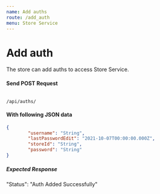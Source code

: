 ```yaml
---
name: Add auths
route: /add_auth
menu: Store Service
---
```

# Add auth
The store can add auths to access Store Service.

#### Send POST Request 
<Code>
/api/auths/
</Code>

#### With following JSON data
```json
{
        "username": "String",
        "lastPasswordEdit": "2021-10-07T00:00:00.000Z",
        "storeId": "String",
        "password": "String"
}
```

##### Expected Response
"Status": "Auth Added Successfully"
